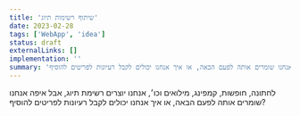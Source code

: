 ```yaml
---
title: 'שיתוף רשימות תיוג'
date: 2023-02-28
tags: ['WebApp', 'idea']
status: draft
externalLinks: []
implementation: ''
summary: 'לחתונה, חופשות, קמפינג, מילואים וכו׳, אנחנו יוצרים רשימת תיוג, אבל איפה אנחנו שומרים אותה לפעם הבאה, או איך אנחנו יכולים לקבל רעיונות לפריטים להוסיף?'
---
```


לחתונה, חופשות, קמפינג, מילואים וכו׳, אנחנו יוצרים רשימת תיוג, אבל איפה אנחנו שומרים אותה לפעם הבאה, או איך אנחנו יכולים לקבל רעיונות לפריטים להוסיף?
